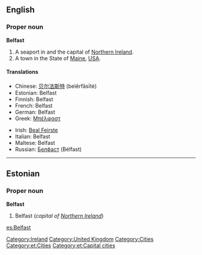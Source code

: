 ==English==

===Proper noun===
{{wikipedia}}
'''Belfast'''

# A seaport in and the capital of [[Northern Ireland]].
# A town in the State of [[Maine]], [[USA]].

====Translations====
{{top}}
*Chinese: [[贝尔法斯特]] (beìěrfǎsītè)
*Estonian: Belfast
*Finnish: Belfast
*French: Belfast
*German: Belfast
*Greek: [[Μπέλφαστ]]
{{mid}}
*Irish: [[Beal Feirste]]
*Italian: Belfast {{f}}
*Maltese: Belfast
*Russian: [[Белфаст]] (Bélfast) {{m}}
{{bottom}}

[[Category:Ireland]]
[[Category:United Kingdom]]
[[Category:Cities]]

----

==Estonian==

===Proper noun===
'''Belfast'''

# Belfast (''capital of [[Northern Ireland]]'')

[[Category:et:Cities]]
[[Category:et:Capital cities]]

[[es:Belfast]]